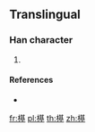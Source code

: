 ==Translingual==

===Han character===
{{Han char|rn=75|rad=木|as=11|sn=15|four=|canj=DTCG}}

# {{defn|Han|sort=木11}}

====References====
* {{Han ref|kx=0551.181|hdz=21273.041|uh=6A2D|ud=27181}}

[[fr:樭]]
[[pl:樭]]
[[th:樭]]
[[zh:樭]]
